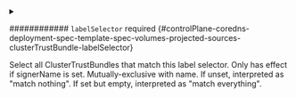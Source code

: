 

<PartialName />


<PartialSignername />



<details className="config-field" data-expandable="true">
<summary>

############ `labelSelector` <span className="config-field-required" data-required="false">required</span> <span className="config-field-type"></span> <span className="config-field-default"></span> <span className="config-field-enum"></span> {#controlPlane-coredns-deployment-spec-template-spec-volumes-projected-sources-clusterTrustBundle-labelSelector}

Select all ClusterTrustBundles that match this label selector.  Only has
effect if signerName is set.  Mutually-exclusive with name.  If unset,
interpreted as "match nothing".  If set but empty, interpreted as "match
everything".

</summary>

<PartialLabelselectorreference />


</details>


<PartialOptional />


<PartialPath />
